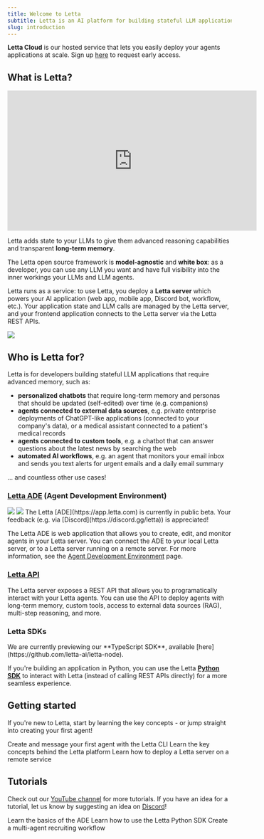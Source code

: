 ```yaml
---
title: Welcome to Letta
subtitle: Letta is an AI platform for building stateful LLM applications.
slug: introduction
---
```



<Note>**Letta Cloud** is our hosted service that lets you easily deploy your agents applications at scale. Sign up [here](https://forms.letta.com/early-access) to request early access.</Note>

## What is Letta?

<iframe
  width="560"
  height="315"
  src="https://www.youtube.com/embed/0kW6oClCesE"
  title="YouTube video player"
  frameborder="0"
  allow="accelerometer; autoplay; clipboard-write; encrypted-media; gyroscope; picture-in-picture"
  allowfullscreen
></iframe>

Letta adds state to your LLMs to give them advanced reasoning capabilities and transparent **long-term memory**.

The Letta open source framework is **model-agnostic** and **white box**: as a developer, you can use any LLM you want and have full visibility into the inner workings your LLMs and LLM agents.

Letta runs as a service: to use Letta, you deploy a **Letta server** which powers your AI application (web app, mobile app, Discord bot, workflow, etc.). Your application state and LLM calls are managed by the Letta server,
and your frontend application connects to the Letta server via the Letta REST APIs.

<Frame caption="Letta enables you to build advanced agents compatible with any model. Letta agents have long-term memory, which is highly configurable and can even be shared between different agents.">
  <img src="images/letta_overview.png" />
</Frame>

## Who is Letta for?

Letta is for developers building stateful LLM applications that require advanced memory, such as:
* **personalized chatbots** that require long-term memory and personas that should be updated (self-edited) over time (e.g. companions)
* **agents connected to external data sources**, e.g. private enterprise deployments of ChatGPT-like applications (connected to your company's data), or a medical assistant connected to a patient's medical records
* **agents connected to custom tools**, e.g. a chatbot that can answer questions about the latest news by searching the web
* **automated AI workflows**, e.g. an agent that monitors your email inbox and sends you text alerts for urgent emails and a daily email summary

... and countless other use cases!

### [Letta ADE](https://app.letta.com) (Agent Development Environment)
<Frame caption="The ADE is a graphical user interface for creating, deploying, interacting with and observing your Letta agents.">
  <img className="block w-300 dark:hidden" src="https://raw.githubusercontent.com/letta-ai/letta/refs/heads/main/assets/example_ade_screenshot_light.png" />
  <img className="hidden w-300 dark:block" src="https://raw.githubusercontent.com/letta-ai/letta/refs/heads/main/assets/example_ade_screenshot.png" />
</Frame>

<Note>
The Letta [ADE](https://app.letta.com) is currently in public beta. Your feedback (e.g. via [Discord](https://discord.gg/letta)) is appreciated!
</Note>

The Letta ADE is web application that allows you to create, edit, and monitor agents in your Letta server.
You can connect the ADE to your local Letta server, or to a Letta server running on a remote server.
For more information, see the [Agent Development Environment](/agent-development-environment/ade) page.


### [Letta API](https://docs.letta.com/api-reference)
The Letta server exposes a REST API that allows you to programatically interact with your Letta agents.
You can use the API to deploy agents with long-term memory, custom tools, access to external data sources (RAG), multi-step reasoning, and more.

### Letta SDKs

<Note>
We are currently previewing our **TypeScript SDK**, available [here](https://github.com/letta-ai/letta-node). 
</Note>

If you're building an application in Python, you can use the Letta **[Python SDK](http://localhost:3000/python-reference)** to interact with Letta (instead of calling REST APIs directly) for a more seamless experience.

## Getting started

If you're new to Letta, start by learning the key concepts - or jump straight into creating your first agent!

<CardGroup cols={3}>
  <Card title="Quickstart" icon="bolt" href="/quickstart">
    Create and message your first agent with the Letta CLI
  </Card>
  <Card title="Intro to Letta" icon="cubes" href="/concepts"> 
    Learn the key concepts behind the Letta platform
  </Card>
  <Card title="Deploy" icon="rocket" href="/deployment">
    Learn how to deploy a Letta server on a remote service
  </Card>
</CardGroup>

## Tutorials

Check out our [YouTube channel](https://www.youtube.com/@letta-ai) for more tutorials. If you have an idea for a tutorial, let us know by suggesting an idea on [Discord](https://discord.gg/letta)!

<CardGroup cols={3}>
  <Card title="ADE overview" icon="square-1" href="/agent-development-environment/ade">
    Learn the basics of the ADE
  </Card>
  <Card title="Python SDK" icon="square-2" href="https://docs.letta.com/python-reference">
    Learn how to use the Letta Python SDK
  </Card>
  <Card title="Multi-agent example" icon="square-3" href="/quickstart">
    Create a multi-agent recruiting workflow 
  </Card>
</CardGroup>

